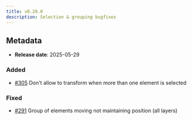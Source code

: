 ```yaml
---
title: v0.20.0
description: Selection & grouping bugfixes
---
```


## Metadata

- **Release date**: 2025-05-29

### Added

- [#305](https://github.com/InditexTech/weavejs/issues/305) Don't allow to transform when more than one element is selected

### Fixed

- [#291](https://github.com/InditexTech/weavejs/issues/291) Group of elements moving not maintaining position (all layers)
